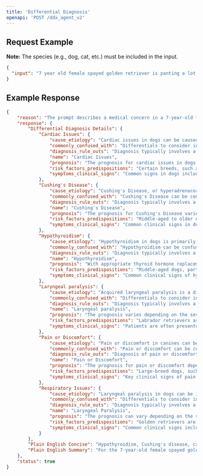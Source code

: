 ```yaml
---
title: 'Differential Diagnosis'
openapi: 'POST /ddx_agent_v2'
---
```


## Request Example

**Note:** The species (e.g., dog, cat, etc.) must be included in the input.
```json
{
  "input": "7 year old female spayed golden retriever is panting a lot more recently. Still eating and drinking normally. No vomiting or diarrhea but seems more lethargic."
}
```

## Example Response

```json
{
    "reason": "The prompt describes a medical concern in a 7-year-old female spayed golden retriever, specifically increased panting and lethargy. These symptoms are relevant to veterinary medicine and could be addressed through a differential diagnosis approach to determine the underlying cause.",
    "response": {
        "Differential Diagnosis Details": {
            "Cardiac Issues": {
                "cause_etiology": "Cardiac issues in dogs can be caused by a variety of factors including genetic predispositions, nutritional deficiencies, idiopathic causes, or cardiotoxicity from certain medications.",
                "commonly_confused_with": "Differentials to consider include dilated cardiomyopathy, arrhythmogenic right ventricular cardiomyopathy, and myocarditis, as these conditions can present with similar clinical signs.",
                "diagnosis_rule_outs": "Diagnosis typically involves a thorough physical examination, listening for heart murmurs, checking for arrhythmias, and may include imaging such as echocardiography or chest X-rays, as well as blood tests to assess heart function.",
                "name": "Cardiac Issues",
                "prognosis": "The prognosis for cardiac issues in dogs varies widely depending on the specific condition, its severity, and how early it is diagnosed and treated. Some conditions can be managed with medication and lifestyle changes, while others may have a more guarded prognosis.",
                "risk_factors_predispositions": "Certain breeds, such as golden retrievers, may have a genetic predisposition to cardiac issues, and factors like age and overall health can also play a role.",
                "symptoms_clinical_signs": "Common signs in dogs include weakness, lethargy, collapse, abdominal distension from ascites, respiratory signs such as tachypnea, dyspnea, and coughing, as well as potential arrhythmias like atrioventricular block, sinus node dysfunction, and tachycardia."
            },
            "Cushing's Disease": {
                "cause_etiology": "Cushing's Disease, or hyperadrenocorticism, is caused by an overproduction of cortisol by the adrenal glands, often due to a pituitary tumor (pituitary-dependent hyperadrenocorticism) or, less commonly, an adrenal tumor (adrenal-dependent hyperadrenocorticism).",
                "commonly_confused_with": "Cushing's Disease can be confused with diabetes mellitus, hypothyroidism, and other endocrine disorders due to overlapping symptoms such as increased thirst and urination.",
                "diagnosis_rule_outs": "Diagnosis typically involves a combination of clinical signs, blood tests such as the ACTH stimulation test or low-dose dexamethasone suppression test, and imaging studies to assess the adrenal glands.",
                "name": "Cushing's Disease",
                "prognosis": "The prognosis for Cushing's Disease varies; with appropriate management, many dogs can live a good quality of life, but lifelong treatment and monitoring are often required.",
                "risk_factors_predispositions": "Middle-aged to older dogs, particularly certain breeds such as poodles, dachshunds, and terriers, are more predisposed to developing Cushing's Disease. Golden Retrievers may also be at risk due to their size and age-related factors.",
                "symptoms_clinical_signs": "Common clinical signs in dogs include increased panting, lethargy, increased appetite, increased thirst and urination, and a pot-bellied appearance."
            },
            "Hypothyroidism": {
                "cause_etiology": "Hypothyroidism in dogs is primarily caused by lymphocytic thyroiditis or idiopathic atrophy of the thyroid gland, leading to insufficient production of thyroid hormones.",
                "commonly_confused_with": "Hypothyroidism can be confused with other endocrine disorders such as Cushing's disease or diabetes mellitus due to overlapping symptoms like lethargy and weight changes.",
                "diagnosis_rule_outs": "Diagnosis typically involves a combination of clinical signs, serum chemistry profile, and thyroid function tests, including measuring serum total T4 and TSH levels.",
                "name": "Hypothyroidism",
                "prognosis": "With appropriate thyroid hormone replacement therapy, the prognosis for dogs with hypothyroidism is generally good, with most dogs showing significant improvement in clinical signs.",
                "risk_factors_predispositions": "Middle-aged dogs, particularly certain breeds like golden retrievers, are predisposed to hypothyroidism, with a higher incidence in spayed females.",
                "symptoms_clinical_signs": "Common clinical signs of hypothyroidism in dogs include lethargy, weight gain despite normal appetite, cold intolerance, and dermatological issues such as a dull coat, hair loss, and thickened skin."
            },
            "Laryngeal paralysis": {
                "cause_etiology": "Acquired laryngeal paralysis is a disorder of middle-aged and older large- and giant-breed dogs, characterized as an idiopathic bilateral mononeuropathy affecting the recurrent laryngeal nerve. It is often a component of a larger generalized polyneuropathy, known as geriatric-onset laryngeal paralysis polyneuropathy (GOLPP). The etiology of GOLPP has not been determined, but there is a suggested predisposition in Labrador retrievers, indicating a possible genetic link.",
                "commonly_confused_with": "Differentials to consider include esophageal dysfunction, generalized polyneuropathy, and other causes of respiratory distress or stridor.",
                "diagnosis_rule_outs": "Diagnosis typically involves a combination of clinical history, physical examination, and laryngoscopy to visualize the laryngeal function. Electrophysiologic testing and histologic confirmation of neuropathy may be used to confirm the diagnosis and rule out other conditions.",
                "name": "Laryngeal paralysis",
                "prognosis": "The prognosis varies depending on the severity of the condition and the presence of any comorbid conditions. Management often involves surgical intervention, such as unilateral arytenoid lateralization, and addressing any underlying polyneuropathy.",
                "risk_factors_predispositions": "Labrador retrievers are overrepresented in studies of late-onset laryngeal paralysis, suggesting a possible genetic predisposition. Male dogs are diagnosed with GOLPP about twice as often as female dogs.",
                "symptoms_clinical_signs": "Patients are often presented for evaluation of respiratory distress, noisy breathing, dysphonia, gagging, coughing, retching, exercise intolerance, or collapse. Respiratory stridor is the most common clinical sign, and laryngeal paralysis should be suspected in any dog with inspiratory stridor, dysphonia, and/or exercise intolerance."
            },
            "Pain or Discomfort": {
                "cause_etiology": "Pain or discomfort in canines can be caused by a variety of conditions including osteoarthritis, hip dysplasia, trauma, or other musculoskeletal disorders.",
                "commonly_confused_with": "Pain or discomfort can be confused with other conditions such as neurological disorders or systemic illnesses that also cause lethargy and behavioral changes.",
                "diagnosis_rule_outs": "Diagnosis of pain or discomfort involves a thorough physical examination, orthopedic assessment, and potentially imaging studies such as X-rays or CT scans to identify underlying causes.",
                "name": "Pain or Discomfort",
                "prognosis": "The prognosis for pain or discomfort depends on the underlying cause; with appropriate management, many conditions can be controlled to improve quality of life.",
                "risk_factors_predispositions": "Large-breed dogs, such as golden retrievers, are predisposed to conditions like hip dysplasia and osteoarthritis, which can lead to pain and discomfort.",
                "symptoms_clinical_signs": "Key clinical signs of pain or discomfort in canines include increased panting, lethargy, reluctance to move, stiffness, lameness, and changes in behavior such as irritability or withdrawal."
            },
            "Respiratory Issues": {
                "cause_etiology": "Laryngeal paralysis in dogs can be idiopathic or associated with esophageal dysfunction and megaesophagus, potentially representing a diffuse polyneuropathy or extensive dysfunction of the vagal nerve.",
                "commonly_confused_with": "Differentials to consider include other causes of respiratory distress such as aspiration pneumonia, megaesophagus, and other upper airway obstructions.",
                "diagnosis_rule_outs": "Diagnosis typically involves a thorough clinical examination, observation of clinical signs, and may include imaging or endoscopic evaluation to assess the laryngeal function.",
                "name": "Laryngeal Paralysis",
                "prognosis": "The prognosis can vary depending on the severity and underlying cause, but with appropriate management, many dogs can have a good quality of life.",
                "risk_factors_predispositions": "Golden retrievers are among the breeds more frequently affected by acquired laryngeal paralysis.",
                "symptoms_clinical_signs": "Common clinical signs include respiratory distress, noisy breathing, dysphonia (change in character of the bark), gagging, coughing, retching, exercise intolerance, and collapse. Inspiratory stridor is the most common clinical sign."
            }
        },
        "Plain English Concise": "Hypothyroidism, Cushing's disease, cardiac issues, laryngeal paralysis, and pain/discomfort are differential diagnoses for the lethargy in a 7-year-old female spayed golden retriever presenting with increased panting; diagnosis requires targeted tests and examination to distinguish between these conditions.",
        "Plain English Summary": "For the 7-year-old female spayed golden retriever exhibiting increased panting and lethargy, hypothyroidism emerges as a leading differential diagnosis due to her age, breed, and sex, aligning with the common signs of lethargy and predisposition in middle-aged, female, spayed dogs. However, cardiac issues should also be considered as golden retrievers are predisposed to such conditions, and symptoms like lethargy could indicate underlying cardiac problems, which need to be ruled out through a thorough cardiovascular examination. Additionally, the potential for pain or discomfort due to musculoskeletal disorders like osteoarthritis should not be overlooked, as these conditions are common in large breeds and can manifest as lethargy and increased panting. Laryngeal paralysis and Cushing's Disease are also possible considerations, though less likely given the current presentation but should be ruled out through appropriate diagnostic tests. Accurate diagnosis would benefit from thyroid function tests, cardiovascular evaluation, and possibly imaging to assess for musculoskeletal issues, allowing for targeted treatment plans."
    },
    "status": true
}
```